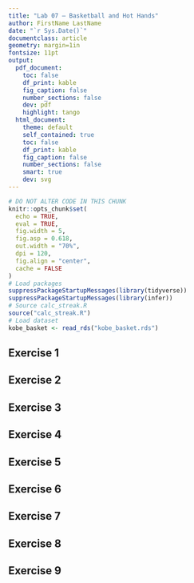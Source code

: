 ```yaml
---
title: "Lab 07 — Basketball and Hot Hands"
author: FirstName LastName
date: "`r Sys.Date()`"
documentclass: article
geometry: margin=1in
fontsize: 11pt
output:
  pdf_document:
    toc: false
    df_print: kable
    fig_caption: false
    number_sections: false
    dev: pdf
    highlight: tango
  html_document:
    theme: default
    self_contained: true
    toc: false
    df_print: kable
    fig_caption: false
    number_sections: false
    smart: true
    dev: svg
---
```


```r
# DO NOT ALTER CODE IN THIS CHUNK
knitr::opts_chunk$set(
  echo = TRUE,
  eval = TRUE,
  fig.width = 5,
  fig.asp = 0.618,
  out.width = "70%",
  dpi = 120,
  fig.align = "center",
  cache = FALSE
)
# Load packages
suppressPackageStartupMessages(library(tidyverse))
suppressPackageStartupMessages(library(infer))
# Source calc_streak.R
source("calc_streak.R")
# Load dataset
kobe_basket <- read_rds("kobe_basket.rds")
```

## Exercise 1




## Exercise 2




## Exercise 3




## Exercise 4




## Exercise 5




## Exercise 6




## Exercise 7




## Exercise 8




## Exercise 9




